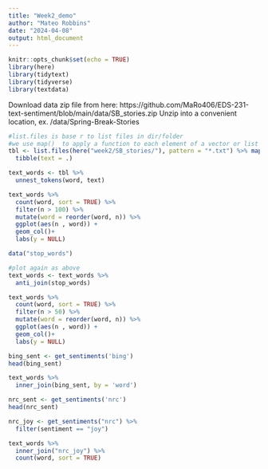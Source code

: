 ```yaml
---
title: "Week2_demo"
author: "Mateo Robbins"
date: "2024-04-08"
output: html_document
---
```


```r
knitr::opts_chunk$set(echo = TRUE)
library(here)
library(tidytext)
library(tidyverse)
library(textdata)
```

Download data zip file from here: https://github.com/MaRo406/EDS-231-text-sentiment/blob/main/data/SB_stories.zip
Unzip into a convenient location, ex. /data/Spring-Break-Stories
```r
#list.files is base r to list files in dir/folder
#we use map()  to apply a function to each element of a vector or list
tbl <- list.files(here("week2/SB_stories/"), pattern = "*.txt") %>% map_chr(~ read_file(here("week2/SB_stories/", .))) %>% #{purr}, {readr}
  tibble(text = .)
```


```r
text_words <- tbl %>% 
  unnest_tokens(word, text)
```

```r
text_words %>% 
  count(word, sort = TRUE) %>% 
  filter(n > 100) %>% 
  mutate(word = reorder(word, n)) %>% 
  ggplot(aes(n , word)) + 
  geom_col()+ 
  labs(y = NULL)
```

```r

data("stop_words")

#plot again as above
text_words <- text_words %>% 
  anti_join(stop_words)

text_words %>% 
  count(word, sort = TRUE) %>% 
  filter(n > 50) %>% 
  mutate(word = reorder(word, n)) %>% 
  ggplot(aes(n , word)) + 
  geom_col()+ 
  labs(y = NULL)


```

```r
bing_sent <- get_sentiments('bing')
head(bing_sent)
```

```r
text_words %>% 
  inner_join(bing_sent, by = 'word')
```

```r
nrc_sent <- get_sentiments('nrc')
head(nrc_sent)
```
```r
nrc_joy <- get_sentiments("nrc") %>% 
  filter(sentiment == "joy")

text_words %>% 
  inner_join("nrc_joy") %>% 
  count(word, sort = TRUE)
```

